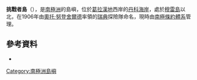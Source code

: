 {{Coord|64|21|S|61|35|W|source:GNIS|display=title}}

'''挑戰者島'''（{{lang-sv|Farías}}），是[[南極洲|南極洲]]的島嶼，位於[[葛拉漢地|葛拉漢地]]西岸的[[丹科海岸|丹科海岸]]，處於[[穆雷島|穆雷島]]以北，在1906年由[[奧托·努登舍爾德|奧托·努登舍爾德]]率領的[[瑞典|瑞典]]探險隊命名，現時由[[南極條約體系|南極條約體系]]管理。

==參考資料==
* {{usgs-gazetteer|id=2599}}

{{DEFAULTSORT:Challenger Island}}
[[Category:南極洲島嶼|Category:南極洲島嶼]]


{{DancoCoast-geo-stub}}